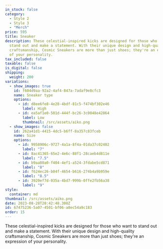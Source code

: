```yaml
---
in_stock: false
category:
  - Style 2
  - Style 3
  - "Merch"
price: 595
title: Sneaker
description: These celestial-inspired kicks are designed for those who want to
  stand out and make a statement. With their unique design and high-quality
  craftsmanship, Cosmic Sneakers are more than just shoes; they're an expression
  of your personality.
tax_included: false
taxable: false
is_digital: false
shipping:
  weight: 200
variations:
  - show_images: true
    id: f604d9aa-92a2-4af4-847a-7adaf9e8cfc3
    name: Sneaker type
    options:
      - id: d8ee6fe8-4e28-4bdf-81c5-f474bf302e46
        label: High
      - id: ea5af1e0-501d-444f-bc26-3c0048e42864
        label: Low
        thumbnail: /src/assets/aiko.png
  - show_images: false
    id: 262a41d1-4415-4dc5-b6ff-8a357c83fceb
    name: Size
    options:
      - id: 9958906c-9727-4a1a-8f4a-01da37c02402
        label: "7"
      - id: 8ac41365-65e2-4e6c-88f1-28caeb4d811e
        label: "7.5"
      - id: b9aa80a0-f404-4ef1-a524-3fdabe5cd871
        label: "8"
      - id: f624ec26-b04f-4654-b616-274b4a9b959e
        label: "8.5"
      - id: 3920ef7d-035a-4bd7-999b-0ffe2fb56a38
        label: "9"
style:
  container: md
thumbnail: /src/assets/aiko.png
date: 2023-08-28T20:42:48.308Z
id: 67475236-5a07-4501-bf06-a8ec54a9c183
order: 15
---
```


These celestial-inspired kicks are designed for those who want to stand out and make a statement. With their unique design and high-quality craftsmanship, Cosmic Sneakers are more than just shoes; they're an expression of your personality.

